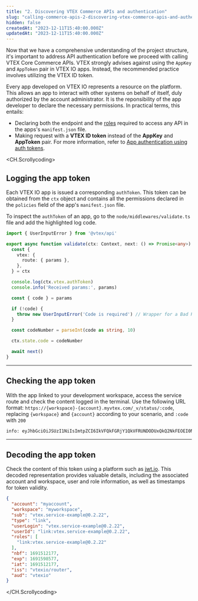 ```yaml
---
title: "2. Discovering VTEX Commerce APIs and authentication"
slug: "calling-commerce-apis-2-discovering-vtex-commerce-apis-and-authentication"
hidden: false
createdAt: "2023-12-11T15:40:00.000Z"
updatedAt: "2023-12-11T15:40:00.000Z"
---
```


Now that we have a comprehensive understanding of the project structure, it's important to address API authentication before we proceed with calling VTEX Core Commerce APIs. VTEX strongly advises against using the `AppKey` and `AppToken` pair in VTEX IO apps. Instead, the recommended practice involves utilizing the VTEX ID token.

Every app developed on VTEX IO represents a resource on the platform. This allows an app to interact with other systems on behalf of itself, duly authorized by the account administrator. It is the reponsibility of the app developer to declare the necessary permissions. In practical terms, this entails:

- Declaring both the endpoint and the [roles](https://developers.vtex.com/docs/guides/vtex-io-documentation-roles) required to access any API in the apps's `manifest.json` file.
- Making request with a **VTEX ID token** instead of the **AppKey** and **AppToken** pair. For more information, refer to [App authentication using auth tokens](https://developers.vtex.com/docs/guides/app-authentication-using-auth-tokens).

<CH.Scrollycoding>

## Logging the app token

Each VTEX IO app is issued a corresponding `authToken`. This token can be obtained from the `ctx` object and contains all the permissions declared in the `policies` field of the app's `manifest.json` file.

To inspect the `authToken` of an app, go to the `node/middlewares/validate.ts` file and add the highlighted log code.

```typescript node/middlewares/validate.ts focus=10
import { UserInputError } from '@vtex/api'

export async function validate(ctx: Context, next: () => Promise<any>) {
  const {
    vtex: {
      route: { params },
    },
  } = ctx

  console.log(ctx.vtex.authToken)
  console.info('Received params:', params)

  const { code } = params

  if (!code) {
    throw new UserInputError('Code is required') // Wrapper for a Bad Request (400) HTTP Error. Check others in https://github.com/vtex/node-vtex-api/blob/fd6139349de4e68825b1074f1959dd8d0c8f4d5b/src/errors/index.ts
  }

  const codeNumber = parseInt(code as string, 10)

  ctx.state.code = codeNumber

  await next()
}
```

---

## Checking the app token

With the app linked to your development workspace, access the service route and check the content logged in the terminal. Use the following URL format: `https://{workspace}-{account}.myvtex.com/_v/status/:code`, replacing `{workspace}` and `{account}` according to your scenario, and `:code` with `200`

```sh Terminal
info: eyJhbGciOiJSUzI1NiIsImtpZCI6IkVFQkFGRjY1QkVFRUNDODUxQkQ2NkFEOEI0NjIyQUY2MDAzOEI5NUQiLCJ0eXAiOiJKV1QifQ.eyJhY2NvdW50IjoiY29zbWV0aWNzMiIsIndvcmtzcGFjZSI6ImhlbnJpcXVlYmFsYmlubyIsInN1YiI6InZ0ZXguc2VydmljZS1leGFtcGxlQDAuMi4yMiIsInR5cGUiOiJsaW5rIiwidXNlckxvZ2luIjoidnRleC5zZXJ2aWNlLWV4YW1wbGVAMC4yLjIyIiwidXNlcklkIjoibGluazp2dGV4LnNlcnZpY2UtZXhhbXBsZUAwLjIuMjIiLCJyb2xlcyI6WyJsaW5rOnZ0ZXguc2VydmljZS1leGFtcGxlQDAuMi4yMiJdLCJuYmYiOjE2OTE1MTIxNzcsImV4cCI6MTY5MTU5ODU3NywiaWF0IjoxNjkxNTEyMTc3LCJpc3MiOiJ2dGV4aW8vcm91dGVyIiwiYXVkIjoidnRleGlvIn0.
```

---

## Decoding the app token

Check the content of this token using a platform such as [jwt.io](https://jwt.io/). This decoded representation provides valuable details, including the associated account and workspace, user and role information, as well as timestamps for token validity.

```json DecodedToken
{
  "account": "myaccount",
  "workspace": "myworkspace",
  "sub": "vtex.service-example@0.2.22",
  "type": "link",
  "userLogin": "vtex.service-example@0.2.22",
  "userId": "link:vtex.service-example@0.2.22",
  "roles": [
    "link:vtex.service-example@0.2.22"
  ],
  "nbf": 1691512177,
  "exp": 1691598577,
  "iat": 1691512177,
  "iss": "vtexio/router",
  "aud": "vtexio"
}
```

</CH.Scrollycoding>
